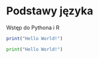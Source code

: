 # Podstawy języka {#podstawy-jezyka}

Wstęp do Pythona i R

```{r}
print("Hello World!")
```

```{python}
print("Hello World!")
```